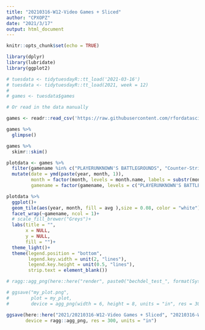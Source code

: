 ```yaml
---
title: "20210316-W12-Video Games + Sliced"
author: "CPXOPZ"
date: "2021/3/17"
output: html_document
---
```


```r
knitr::opts_chunk$set(echo = TRUE)
```

```r
library(dplyr)
library(lubridate)
library(ggplot2)
```


```r
# tuesdata <- tidytuesdayR::tt_load('2021-03-16')
# tuesdata <- tidytuesdayR::tt_load(2021, week = 12)
# 
# games <- tuesdata$games

# Or read in the data manually

games <- readr::read_csv('https://raw.githubusercontent.com/rfordatascience/tidytuesday/master/data/2021/2021-03-16/games.csv')

```

```r
games %>% 
  glimpse()

games %>% 
  skimr::skim()

plotdata <- games %>% 
  filter(gamename %in% c("PLAYERUNKNOWN'S BATTLEGROUNDS", "Counter-Strike: Global Offensive", "Dota 2")) %>% 
  mutate(date = ymd(paste(year, month, 1)),
         month = factor(month, levels = month.name, labels = substr(month.name, 1,3)),
         gamename = factor(gamename, levels = c("PLAYERUNKNOWN'S BATTLEGROUNDS", "Counter-Strike: Global Offensive", "Dota 2")))

```

```r
plotdata %>% 
  ggplot()+
  geom_tile(aes(year, month, fill = avg ),size = 0.08, color = "white")+
  facet_wrap(~gamename, ncol = 1)+
  # scale_fill_brewer("Greys")+
  labs(title = "",
       x = NULL, 
       y = NULL,
       fill = "")+
  theme_light()+
  theme(legend.position = "bottom",
        legend.key.width = unit(2, "lines"),
        legend.key.height = unit(0.5, "lines"),
        strip.text = element_blank())

```

```r

# ragg::agg_png(here::here("render", paste0("bechdel_test_", format(Sys.time(), "%Y%m%d_%H%M%S"), ".png")), res = 320, width = 10, height = 8, units = "in")

# ggsave("my_plot.png",
#        plot = my_plot,
#        device = agg_png(width = 6, height = 8, units = "in", res = 300))

ggsave(here::here("2021/20210316-W12-Video Games + Sliced", "20210316-W12-Video_Games_+_Sliced.png"),
       device = ragg::agg_png, res = 300, units = "in")
```

